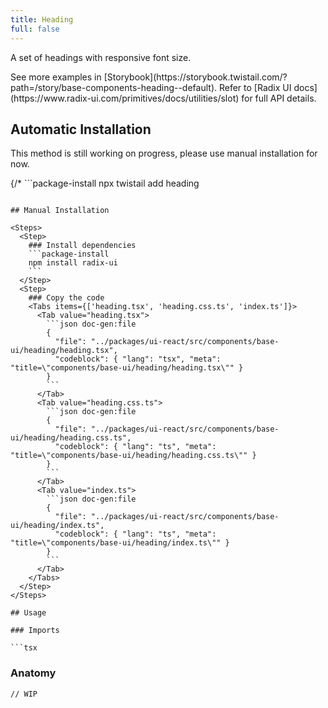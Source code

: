 ```yaml
---
title: Heading
full: false
---
```


A set of headings with responsive font size.

<Callout type='info'>
  See more examples in [Storybook](https://storybook.twistail.com/?path=/story/base-components-heading--default).
  Refer to [Radix UI docs](https://www.radix-ui.com/primitives/docs/utilities/slot) for full API details.
</Callout>

## Automatic Installation

<Callout type='warn'>
  This method is still working on progress, please use manual installation for now.
</Callout>

{/* ```package-install
npx twistail add heading
``` */}

## Manual Installation

<Steps>
  <Step>
    ### Install dependencies
    ```package-install
    npm install radix-ui
    ```
  </Step>
  <Step>
    ### Copy the code
    <Tabs items={['heading.tsx', 'heading.css.ts', 'index.ts']}>
      <Tab value="heading.tsx">
        ```json doc-gen:file
        {
          "file": "../packages/ui-react/src/components/base-ui/heading/heading.tsx",
          "codeblock": { "lang": "tsx", "meta": "title=\"components/base-ui/heading/heading.tsx\"" }
        }
        ```
      </Tab>
      <Tab value="heading.css.ts">
        ```json doc-gen:file
        {
          "file": "../packages/ui-react/src/components/base-ui/heading/heading.css.ts",
          "codeblock": { "lang": "ts", "meta": "title=\"components/base-ui/heading/heading.css.ts\"" }
        }
        ```
      </Tab>
      <Tab value="index.ts">
        ```json doc-gen:file
        {
          "file": "../packages/ui-react/src/components/base-ui/heading/index.ts",
          "codeblock": { "lang": "ts", "meta": "title=\"components/base-ui/heading/index.ts\"" }
        }
        ```
      </Tab>
    </Tabs>
  </Step>
</Steps>

## Usage

### Imports

```tsx
```

### Anatomy

```tsx
// WIP
```
